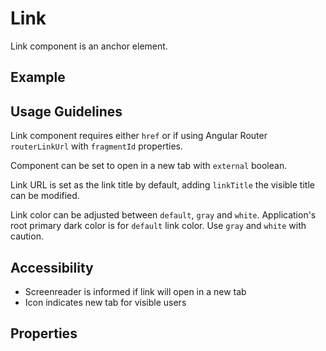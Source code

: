 
<Meta title="Components/Link" />

# Link

Link component is an anchor element.

## Example

<Canvas of={LinkStories.Link}></Canvas>

## Usage Guidelines

Link component requires either `href` or if using Angular Router `routerLinkUrl` with `fragmentId` properties.

Component can be set to open in a new tab with `external` boolean.

Link URL is set as the link title by default, adding `linkTitle` the visible title can be modified.

Link color can be adjusted between `default`, `gray` and `white`. Application's root primary dark color is for `default` link color. Use `gray` and `white` with caution.

## Accessibility

- Screenreader is informed if link will open in a new tab
- Icon indicates new tab for visible users

## Properties

<ArgTypes of={LinkComponent} />
